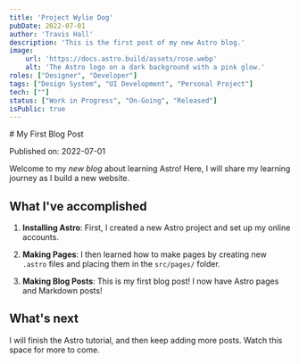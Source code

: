 ```yaml
---
title: 'Project Wylie Dog'
pubDate: 2022-07-01
author: 'Travis Hall'
description: 'This is the first post of my new Astro blog.'
image:
    url: 'https://docs.astro.build/assets/rose.webp'
    alt: 'The Astro logo on a dark background with a pink glow.'
roles: ["Designer", "Developer"]
tags: ["Design System", "UI Development", "Personal Project"]
tech: [""]
status: ["Work in Progress", "On-Going", "Released"]
isPublic: true
---
```


<div class="text-teal-950 dark:text-white">
# My First Blog Post

Published on: 2022-07-01

Welcome to my _new blog_ about learning Astro! Here, I will share my learning journey as I build a new website.

## What I've accomplished

1. **Installing Astro**: First, I created a new Astro project and set up my online accounts.

2. **Making Pages**: I then learned how to make pages by creating new `.astro` files and placing them in the `src/pages/` folder.

3. **Making Blog Posts**: This is my first blog post! I now have Astro pages and Markdown posts!

## What's next

I will finish the Astro tutorial, and then keep adding more posts. Watch this space for more to come.

</div>